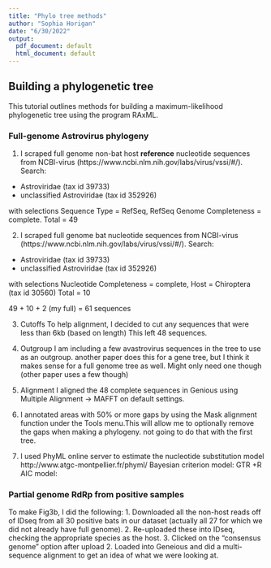```yaml
---
title: "Phylo tree methods"
author: "Sophia Horigan"
date: "6/30/2022"
output:
  pdf_document: default
  html_document: default
---
```


## Building a phylogenetic tree

This tutorial outlines methods for building a maximum-likelihood phylogenetic tree using the program RAxML.

### Full-genome Astrovirus phylogeny

1. I scraped full genome non-bat host **reference** nucleotide sequences from  NCBI-virus (https://www.ncbi.nlm.nih.gov/labs/virus/vssi/#/).
Search:
* Astroviridae (tax id 39733)
* unclassified Astroviridae (tax id 352926)

with selections Sequence Type = RefSeq, RefSeq Genome Completeness = complete.
Total = 49

2. I scraped full genome bat nucleotide sequences from NCBI-virus (https://www.ncbi.nlm.nih.gov/labs/virus/vssi/#/).
Search:
* Astroviridae (tax id 39733)
* unclassified Astroviridae (tax id 352926)

with selections Nucleotide Completeness = complete, Host = Chiroptera (tax id 30560)
Total = 10

49 + 10 + 2 (my full) = 61 sequences
 
3. Cutoffs
To help alignment, I decided to cut any sequences that were less than 6kb (based on length)
This left 48 sequences.

3. Outgroup
I am including a few avastrovirus sequences in the tree to use as an outgroup. another paper does this for a gene tree, but I think it makes sense for a full genome tree as well. Might only need one though (other paper uses a few though)

4. Alignment
I aligned the 48 complete sequences in Genious using Multiple Alignment -> MAFFT on default settings.

5. I annotated areas with 50% or more gaps by using the Mask alignment function under the Tools menu.This will allow me to optionally remove the gaps when making a phylogeny. not going to do that with the first tree.

5. I used PhyML online server to estimate the nucleotide substitution model
http://www.atgc-montpellier.fr/phyml/
Bayesian criterion model: GTR +R
AIC model: 


### Partial genome RdRp from positive samples

To make Fig3b, I did the following:
1. Downloaded all the non-host reads off of IDseq from all 30 positive bats in our dataset (actually all 27 for which we did not already have full genome).
2. Re-uploaded these into IDseq, checking the appropriate species as the host.
3. Clicked on the "consensus genome" option after upload
2. Loaded into Geneious and did a multi-sequence alignment to get an idea of what we were looking at.
